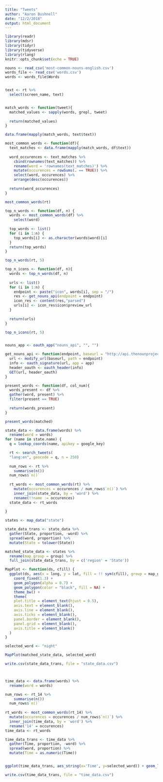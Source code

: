 ```yaml
---
title: "Tweets"
author: "Aaron Bushnell"
date: "12/2/2018"
output: html_document
---
```


```r
library(readr)
library(mdsr)
library(tidyr)
library(tidyverse)
library(rlang)
knitr::opts_chunk$set(echo = TRUE)
```

```r
nouns <- read_csv('most-common-nouns-english.csv')
words_file <- read_csv('words.csv')
words <- words_file$Words


text <- rt %>%
  select(screen_name, text)


match_words <- function(tweet){
  matched_values <- sapply(words, grepl, tweet)
  
  return(matched_values)
}

data.frame(mapply(match_words, text$text))

most_common_words <- function(df){
  text_matches <- data.frame(mapply(match_words, df$text)) 
  
  word_occurences <- text_matches %>%
    cbind(rownames(text_matches)) %>%
    rename(word = 'rownames(text_matches)') %>%
    mutate(occurences = rowSums(. == TRUE)) %>%
    select(word, occurences) %>%
    arrange(desc(occurences))
  
  return(word_occurences)
}

most_common_words(rt)

top_n_words <- function(df, n) {
  words <- most_common_words(df) %>%
    select(word)
  
  top_words <- list()
  for (i in 1:n) {
    top_words[i] <- as.character(words$word)[i]
  }
  return(top_words)
}

top_n_words(rt, 5)

top_n_icons <- function(df, n){
  words <- top_n_words(df, n)
  
  urls <- list()
  for (i in 1:n) {
    endpoint <- paste("icon", words[i], sep = "/")
    res <- get_nouns_api(endpoint = endpoint)
    icon_res <- content(res,"parsed")
    urls[i] <- icon_res$icon$preview_url
  }
  
  return(urls)
}

top_n_icons(rt, 5)


nouns_app <- oauth_app("nouns_api", "", "")

get_nouns_api <- function(endpoint, baseurl = "http://api.thenounproject.com/", app = nouns_app) {
  url <- modify_url(baseurl, path = endpoint)
  info <- oauth_signature(url, app = app)
  header_oauth <- oauth_header(info)
  GET(url, header_oauth)
}

```


```r
present_words <- function(df, col_num){
  words_present <- df %>%
  gather(word, present) %>%
  filter(present == TRUE)
  
  return(words_present)
}

present_words(matched)
```

```r
state_data <- data.frame(words) %>%
  rename(word = words)
for (name in state.name) {
  q = lookup_coords(name, apikey = google_key)

  rt <- search_tweets(
  "lang:en", geocode = q, n = 250)
  
  num_rows <- rt %>%
    summarise(n())
  num_rows$`n()`
  
  rt_words <- most_common_words(rt) %>%
    mutate(occurences = occurences / num_rows$`n()`) %>%
    inner_join(state_data, by = 'word') %>%
    rename(!!name := occurences)
  state_data <- rt_words
  
}

states <- map_data("state")

state_data_trans <- state_data %>%
  gather(State, proportion, -word) %>%
  spread(word, proportion) %>%
  mutate(State = tolower(State))

matched_state_data <- states %>%
  rename(map_group = group) %>%
  full_join(state_data_trans, by = c('region' = 'State'))

MapPlot <- function(ds, cfill) {
  ggplot(ds, aes(x = long, y = lat, fill = !! sym(cfill), group = map_group), color = "white") + 
    coord_fixed(1.3) +
    geom_polygon(alpha = 0.7) +
    geom_polygon(color = "black", fill = NA) +
    theme_bw() +
    theme(
    plot.title = element_text(hjust = 0.5),
    axis.text = element_blank(),
    axis.line = element_blank(),
    axis.ticks = element_blank(),
    panel.border = element_blank(),
    panel.grid = element_blank(),
    axis.title = element_blank()
  )
}

selected_word <- "night"

MapPlot(matched_state_data, selected_word)

write.csv(state_data_trans, file = "state_data.csv")



time_data <- data.frame(words) %>%
  rename(word = words)

num_rows <- rt_14 %>%
    summarise(n())
  num_rows$`n()`
  
rt_words <- most_common_words(rt_14) %>%
  mutate(occurences = occurences / num_rows$`n()`) %>%
  inner_join(time_data, by = 'word') %>%
  rename('14' = occurences)
time_data <- rt_words

time_data_trans <- time_data %>%
  gather(Time, proportion, -word) %>%
  spread(word, proportion) %>%
  mutate(Time = as.numeric(Time))


ggplot(time_data_trans, aes_string(x='Time', y=selected_word)) + geom_line() + geom_point()

write.csv(time_data_trans, file = "time_data.csv")
```
